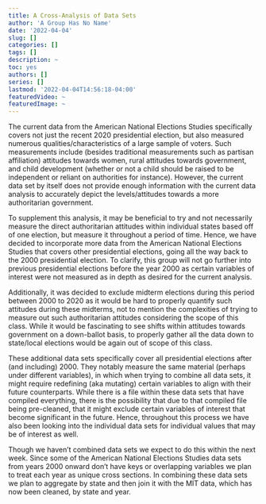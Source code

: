 ```yaml
---
title: A Cross-Analysis of Data Sets
author: 'A Group Has No Name'
date: '2022-04-04'
slug: []
categories: []
tags: []
description: ~
toc: yes
authors: []
series: []
lastmod: '2022-04-04T14:56:18-04:00'
featuredVideo: ~
featuredImage: ~
---
```


The current data from the American National Elections Studies specifically covers 
not just the recent 2020 presidential election, but also measured numerous qualities/characteristics of a large sample of voters. Such measurements include (besides traditional measurements such as partisan affiliation) attitudes towards women, rural attitudes towards government, and child development (whether or not a child should be raised to be independent or reliant on authorities for instance). However, the current data set by itself does not provide enough information with the current data analysis to accurately depict the levels/attitudes towards a more authoritarian government.

To supplement this analysis, it may be beneficial to try and not necessarily measure the direct authoritarian attitudes within individual states based off of one election, but measure it throughout a period of time. Hence, we have decided to incorporate more data from the American National Elections Studies that covers other presidential elections, going all the way back to the 2000 presidential election. To clarify, this group will not go further into previous presidential elections before the year 2000 as certain variables of interest were not measured as in depth as desired for the current analysis.

Additionally, it was decided to exclude midterm elections during this period between 2000 to 2020 as it would be hard to properly quantify such attitudes during these midterms, not to mention the complexities of trying to measure out such authoritarian attitudes considering the scope of this class. While it would be fascinating to see shifts within attitudes towards government on a down-ballot basis, to properly gather all the data down to state/local elections would be again out of scope of this class.

These additional data sets specifically cover all presidential elections after (and including) 2000. They notably measure the same material (perhaps under different variables), in which when trying to combine all data sets, it might require redefining (aka mutating) certain variables to align with their future counterparts. While there is a file within these data sets that have compiled everything, there is the possibility that due to that compiled file being pre-cleaned, that it might exclude certain variables of interest that become significant in the future. Hence, throughout this process we have also been looking into the individual data sets for individual values that may be of interest as well. 

Though we haven't combined data sets we expect to do this within the next week.
Since some of the American National Elections Studies data sets from years 
2000 onward don't have keys or overlapping variables we plan to treat each
year as unique cross sections. In combining these data sets we plan to 
aggregate by state and then join it with the MIT data, which has now been 
cleaned, by state and year. 
